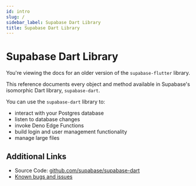 ```yaml
---
id: intro
slug: /
sidebar_label: Supabase Dart Library
title: Supabase Dart Library
---
```


# Supabase Dart Library

<Admonition type="caution">

You're viewing the docs for an older version of the `supabase-flutter` library.

</Admonition>

This reference documents every object and method available in Supabase's isomorphic Dart library, `supabase-dart`.

You can use the `supabase-dart` library to:

- interact with your Postgres database
- listen to database changes
- invoke Deno Edge Functions
- build login and user management functionality
- manage large files

## Additional Links

- Source Code: [github.com/supabase/supabase-dart](https://github.com/supabase/supabase-dart)
- [Known bugs and issues](https://github.com/supabase/supabase-dart/issues)
